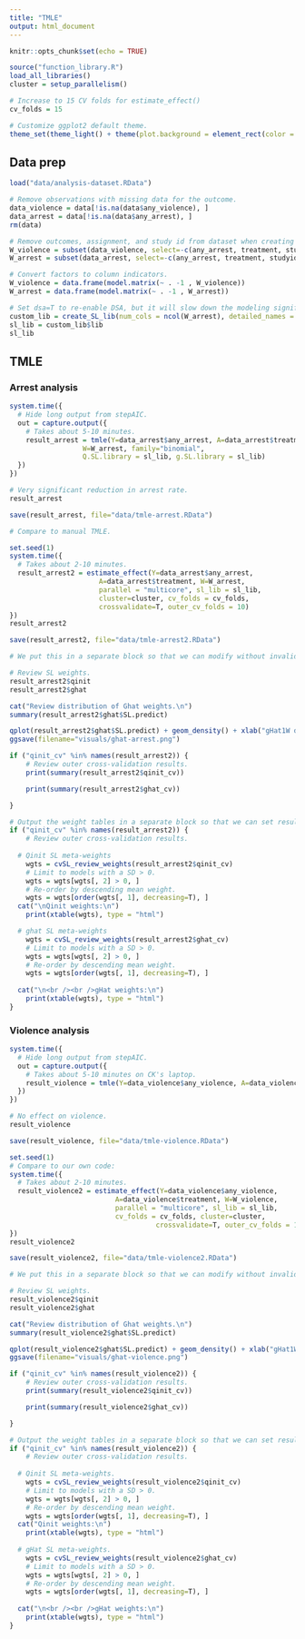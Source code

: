 ```yaml
---
title: "TMLE"
output: html_document
---
```


```r
knitr::opts_chunk$set(echo = TRUE)
```

```r
source("function_library.R")
load_all_libraries()
cluster = setup_parallelism()

# Increase to 15 CV folds for estimate_effect()
cv_folds = 15

# Customize ggplot2 default theme.
theme_set(theme_light() + theme(plot.background = element_rect(color = "grey", fill="#f5f5f5")))
```

## Data prep

```r
load("data/analysis-dataset.RData")

# Remove observations with missing data for the outcome.
data_violence = data[!is.na(data$any_violence), ]
data_arrest = data[!is.na(data$any_arrest), ]
rm(data)

# Remove outcomes, assignment, and study id from dataset when creating W dataframe.
W_violence = subset(data_violence, select=-c(any_arrest, treatment, studyid, any_violence))
W_arrest = subset(data_arrest, select=-c(any_arrest, treatment, studyid, any_violence))

# Convert factors to column indicators.
W_violence = data.frame(model.matrix(~ . -1 , W_violence))
W_arrest = data.frame(model.matrix(~ . -1 , W_arrest))

```

```r
# Set dsa=T to re-enable DSA, but it will slow down the modeling significantly.
custom_lib = create_SL_lib(num_cols = ncol(W_arrest), detailed_names = T)
sl_lib = custom_lib$lib
sl_lib
```

## TMLE

### Arrest analysis

```r
system.time({
  # Hide long output from stepAIC.
  out = capture.output({
    # Takes about 5-10 minutes.
    result_arrest = tmle(Y=data_arrest$any_arrest, A=data_arrest$treatment,
                  W=W_arrest, family="binomial",
                  Q.SL.library = sl_lib, g.SL.library = sl_lib)
  })
})

# Very significant reduction in arrest rate.
result_arrest

save(result_arrest, file="data/tmle-arrest.RData")
```

```r
# Compare to manual TMLE.

set.seed(1)
system.time({
  # Takes about 2-10 minutes.
  result_arrest2 = estimate_effect(Y=data_arrest$any_arrest,
                      A=data_arrest$treatment, W=W_arrest,
                      parallel = "multicore", sl_lib = sl_lib,
                      cluster=cluster, cv_folds = cv_folds,
                      crossvalidate=T, outer_cv_folds = 10)
})
result_arrest2

save(result_arrest2, file="data/tmle-arrest2.RData")
```

```r
# We put this in a separate block so that we can modify without invalidating the analysis cache.

# Review SL weights.
result_arrest2$qinit
result_arrest2$ghat

cat("Review distribution of Ghat weights.\n")
summary(result_arrest2$ghat$SL.predict)

qplot(result_arrest2$ghat$SL.predict) + geom_density() + xlab("gHat1W distribution")
ggsave(filename="visuals/ghat-arrest.png")

if ("qinit_cv" %in% names(result_arrest2)) {
	# Review outer cross-validation results.
	print(summary(result_arrest2$qinit_cv))

	print(summary(result_arrest2$ghat_cv))

}
```

```r
# Output the weight tables in a separate block so that we can set results=asis.
if ("qinit_cv" %in% names(result_arrest2)) {
	# Review outer cross-validation results.
  
  # Qinit SL meta-weights
	wgts = cvSL_review_weights(result_arrest2$qinit_cv)
	# Limit to models with a SD > 0.
	wgts = wgts[wgts[, 2] > 0, ]
	# Re-order by descending mean weight.
	wgts = wgts[order(wgts[, 1], decreasing=T), ]
  cat("\nQinit weights:\n")
	print(xtable(wgts), type = "html")

  # ghat SL meta-weights
	wgts = cvSL_review_weights(result_arrest2$ghat_cv)
	# Limit to models with a SD > 0.
	wgts = wgts[wgts[, 2] > 0, ]
	# Re-order by descending mean weight.
	wgts = wgts[order(wgts[, 1], decreasing=T), ]
	 
  cat("\n<br /><br />gHat weights:\n")
	print(xtable(wgts), type = "html")
}
```

### Violence analysis

```r

system.time({
  # Hide long output from stepAIC.
  out = capture.output({
    # Takes about 5-10 minutes on CK's laptop.
    result_violence = tmle(Y=data_violence$any_violence, A=data_violence$treatment, W=W_violence, family="binomial", Q.SL.library = sl_lib, g.SL.library = sl_lib)
  })
})

# No effect on violence.
result_violence

save(result_violence, file="data/tmle-violence.RData")

```

```r
set.seed(1)
# Compare to our own code:
system.time({
  # Takes about 2-10 minutes.
  result_violence2 = estimate_effect(Y=data_violence$any_violence, 
                          A=data_violence$treatment, W=W_violence,
                          parallel = "multicore", sl_lib = sl_lib,
                          cv_folds = cv_folds, cluster=cluster,
      	  	  						crossvalidate=T, outer_cv_folds = 10)
})
result_violence2

save(result_violence2, file="data/tmle-violence2.RData")
```

```r
# We put this in a separate block so that we can modify without invalidating the analysis cache.

# Review SL weights.
result_violence2$qinit
result_violence2$ghat

cat("Review distribution of Ghat weights.\n")
summary(result_violence2$ghat$SL.predict)

qplot(result_violence2$ghat$SL.predict) + geom_density() + xlab("gHat1W distribution")
ggsave(filename="visuals/ghat-violence.png")

if ("qinit_cv" %in% names(result_violence2)) {
	# Review outer cross-validation results.
	print(summary(result_violence2$qinit_cv))

	print(summary(result_violence2$ghat_cv))

}

```

```r
# Output the weight tables in a separate block so that we can set results=asis.
if ("qinit_cv" %in% names(result_violence2)) {
	# Review outer cross-validation results.
  
  # Qinit SL meta-weights.
	wgts = cvSL_review_weights(result_violence2$qinit_cv)
	# Limit to models with a SD > 0.
	wgts = wgts[wgts[, 2] > 0, ]
	# Re-order by descending mean weight.
	wgts = wgts[order(wgts[, 1], decreasing=T), ]
  cat("Qinit weights:\n")
	print(xtable(wgts), type = "html")
	
  # gHat SL meta-weights.
	wgts = cvSL_review_weights(result_violence2$ghat_cv)
	# Limit to models with a SD > 0.
	wgts = wgts[wgts[, 2] > 0, ]
	# Re-order by descending mean weight.
	wgts = wgts[order(wgts[, 1], decreasing=T), ]
	
  cat("\n<br /><br />gHat weights:\n")
	print(xtable(wgts), type = "html")
}
```

